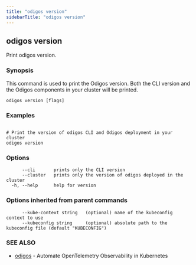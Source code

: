 ```yaml
---
title: "odigos version"
sidebarTitle: "odigos version"
---
```

## odigos version

Print odigos version.

### Synopsis

This command is used to print the Odigos version.
Both the CLI version and the Odigos components in your cluster will be printed.

```
odigos version [flags]
```

### Examples

```

# Print the version of odigos CLI and Odigos deployment in your cluster
odigos version

```

### Options

```
      --cli       prints only the CLI version
      --cluster   prints only the version of odigos deployed in the cluster
  -h, --help      help for version
```

### Options inherited from parent commands

```
      --kube-context string   (optional) name of the kubeconfig context to use
      --kubeconfig string     (optional) absolute path to the kubeconfig file (default "KUBECONFIG")
```

### SEE ALSO

* [odigos](/cli/odigos)	 - Automate OpenTelemetry Observability in Kubernetes